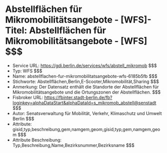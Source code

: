 # Abstellflächen für Mikromobilitätsangebote - [WFS]- Titel: Abstellflächen für Mikromobilitätsangebote - [WFS] $$$
- Service URL: https://gdi.berlin.de/services/wfs/abstell_mikromob $$$
- Typ: WFS $$$
- Name: abstellflachen-fur-mikromobilitatsangebote-wfs-6185b5fb $$$
- Stichworte: Abstellflächen,Berlin,E-Scooter,Mikromobilität,Sharing $$$
- Anmerkung: Der Datensatz enthält die Standorte der Abstellflächen für Mikromobilitätsangebote und die Ortungszonen der Abstellflächen. $$$
- Fisbroker URL: https://fbinter.stadt-berlin.de/fb?loginkey=alphaDataStart&alphaDataId=s_mikromob_abstell@senstadt $$$
- Autor: Senatsverwaltung für Mobilität, Verkehr, Klimaschutz und Umwelt Berlin $$$
- Attribute: gisid,typ,beschreibung,gem,namgem,geom,gisid,typ,gem,namgem,geom $$$
- Attribute Beschreibung: Typ,Beschreibung,Name,Bezirksnummer,Bezirksname $$$
